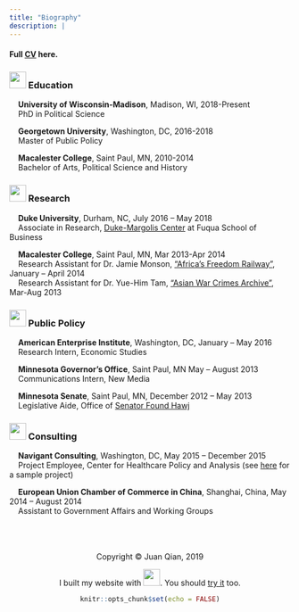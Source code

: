 ```yaml
---
title: "Biography"
description: |
---
```



#### Full [CV](cv.pdf) here.

### <img src="images/school.png" width="30"> Education
\ \ \ \ **University of Wisconsin-Madison**, Madison, WI, 2018-Present <br>
\ \ \ \ PhD in Political Science <br>

\ \ \ \ **Georgetown University**, Washington, DC, 2016-2018 <br>
\ \ \ \ Master of Public Policy <br>

\ \ \ \ **Macalester College**, Saint Paul, MN, 2010-2014 <br>
\ \ \ \ Bachelor of Arts, Political Science and History <br>

### <img src="images/research.png" width="30"> Research
\ \ \ \ **Duke University**, Durham, NC, July 2016 -- May 2018 <br>
\ \ \ \ Associate in Research, [Duke-Margolis Center](https://healthpolicy.duke.edu) at Fuqua School of Business

\ \ \ \ **Macalester College**, Saint Paul, MN, Mar 2013-Apr 2014 <br>
\ \ \ \ Research Assistant for Dr. Jamie Monson, [“Africa’s Freedom Railway”](http://www.iupress.indiana.edu/product_info.php?products_id=655576), January -- April 2014 <br>
\ \ \ \ Research Assistant for Dr. Yue-Him Tam, [“Asian War Crimes Archive”](https://www.macalester.edu/~tam/HIST194%20War%20Crimes/Annotated%20Bibliography%20of%20Books%20and%20Videos.html), Mar-Aug 2013 <br>


### <img src="images/government.png" width="30"> Public Policy
\ \ \ \ **American Enterprise Institute**, Washington, DC, January -- May 2016 <br>
\ \ \ \ Research Intern, Economic Studies

\ \ \ \ **Minnesota Governor's Office**, Saint Paul, MN May -- August 2013 <br>
\ \ \ \ Communications Intern, New Media

\ \ \ \ **Minnesota Senate**, Saint Paul, MN, December 2012 -- May 2013 <br>
\ \ \ \ Legislative Aide, Office of [Senator Found Hawj](https://www.senate.mn/members/member_bio.php?member_id=1213)


### <img src="images/consulting.png" width="30"> Consulting
\ \ \ \ **Navigant Consulting**, Washington, DC, May 2015 -- December 2015 <br>
\ \ \ \ Project Employee, Center for Healthcare Policy and Analysis (see [here](Publications/portfolio.pdf) for a sample project)

\ \ \ \ **European Union Chamber of Commerce in China**, Shanghai, China, May 2014 -- August 2014 <br>
\ \ \ \ Assistant to Government Affairs and Working Groups

<br>
<br>
<br>
<center> Copyright © Juan Qian, 2019
<center>  I built my website with <img src="images/rstudio-logo.png" width="30">. You should [try it](https://rmarkdown.rstudio.com/) too.

```r
knitr::opts_chunk$set(echo = FALSE)
```

